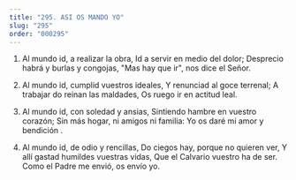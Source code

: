 ```yaml
---
title: "295. ASI OS MANDO YO"
slug: "295"
order: "000295"
---
```


1. Al mundo id, a realizar la obra, Id a servir en medio del dolor;
Desprecio habrá y burlas y congojas, "Mas hay que ir", nos dice el Señor.

2. Al mundo id, cumplid vuestros ideales, Y renunciad al goce terrenal;
A trabajar do reinan las maldades, Os ruego ir en actitud leal.

3. Al mundo id, con soledad y ansias, Sintiendo hambre en vuestro corazón; Sin más hogar, ni amigos ni familia: Yo os daré mi amor y bendición .

4. Al mundo id, de odio y rencillas,
Do ciegos hay, porque no quieren ver, Y allí gastad humildes vuestras vidas, Que el Calvario vuestro ha de ser. Como el Padre me envió, os envío yo.